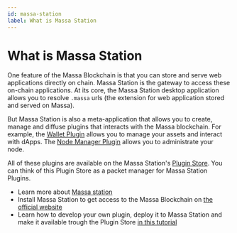 ```yaml
---
id: massa-station
label: What is Massa Station
---
```

# What is Massa Station

One feature of the Massa Blockchain is that you can store and serve web applications directly on chain. Massa Station is the gateway to access these on-chain applications. 
At its core, the Massa Station desktop application allows you to resolve `.massa` urls (the extension for web application stored and served on Massa). 

But Massa Station is also a meta-application that allows you to create, manage and diffuse plugins that interacts with the Massa blockchain. For example, the [Wallet Plugin](/docs/build/wallet/massa-station.mdx) allows you to manage your assets and interact with dApps. The [Node Manager Plugin](https://github.com/massalabs/station-massa-node-manager) allows you to administrate your node.

All of these plugins are available on the Massa Station's [Plugin Store](https://github.com/massalabs/station-store). You can think of this Plugin Store as a packet manager for Massa Station Plugins.

- Learn more about [Massa station](/docs/learn/massa-station)
- Install Massa Station to get access to the Massa Blockchain on [the official website](https://station.massa.net/)
- Learn how to develop your own plugin, deploy it to Massa Station and make it available trough the Plugin Store [in this tutorial](/docs/tutorial/massa-station-plugin/Introduction.mdx)